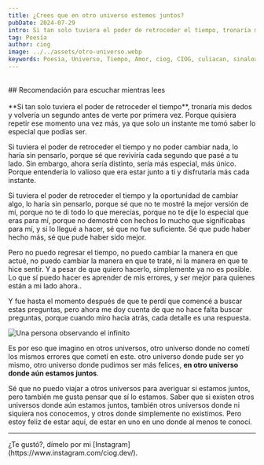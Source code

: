 ```yaml
---
title: ¿Crees que en otro universo estemos juntos?
pubDate: 2024-07-29
intro: Si tan solo tuviera el poder de retroceder el tiempo, tronaría mis dedos y volvería un segundo antes de verte por primera vez.
tag: Poesía
author: ciog
image: ../../assets/otro-universo.webp
keywords: Poesia, Universo, Tiempo, Amor, ciog, CIOG, culiacan, sinaloa, mexico, blog, pensamiento, reflexion
---
```


<br/>
## Recomendación para escuchar mientras lees
<CardMusic
    image="https://res.cloudinary.com/dx7uimym1/image/upload/v1722280213/CIOG/Music/Banners/Memories.jpg"
    nameSound="Memories"
    nameArtist="Wallerstedt"
    audioSrc="https://res.cloudinary.com/dx7uimym1/video/upload/v1722280045/CIOG/Music/Memories.mp4"
/>
<br/>
<br/>
**Si tan solo tuviera el poder de retroceder el tiempo**, tronaría mis dedos y volvería un segundo antes de verte por primera vez. 
Porque quisiera repetir ese momento una vez más, ya que solo un instante me tomó saber lo especial que podías ser.


Si tuviera el poder de retroceder el tiempo y no poder cambiar nada, lo haría sin pensarlo, porque sé que reviviría cada segundo que pasé a tu lado. 
Sin embargo, ahora sería distinto, sería más especial, más único. Porque entendería lo valioso que era estar junto a ti y disfrutaría más cada instante.


Si tuviera el poder de retroceder el tiempo y la oportunidad de cambiar algo, lo haría sin pensarlo, porque sé que no te mostré la mejor versión de mí, 
porque no te di todo lo que merecías, porque no te dije lo especial que eras para mí, porque no demostré con hechos lo mucho que significabas para mí, 
y si lo llegué a hacer, sé que no fue suficiente. Sé que pude haber hecho más, sé que pude haber sido mejor.


Pero no puedo regresar el tiempo, no puedo cambiar la manera en que actué, no puedo cambiar la manera en que te traté, 
ni la manera en que te hice sentir. Y a pesar de que quiero hacerlo, simplemente ya no es posible. Lo que sí puedo hacer es aprender de mis errores,
y ser mejor para quienes están a mi lado ahora..


Y fue hasta el momento después de que te perdí que comencé a buscar estas preguntas, pero ahora me doy cuenta de que no hace falta buscar preguntas, 
porque cuando miro hacia atrás, cada detalle es una respuesta.


<Image src="https://res.cloudinary.com/dx7uimym1/image/upload/v1722287406/CIOG/Alguien-miraro-al-infinto.webp" width={800} height={200} alt="Una persona observando el infinito"/>


Es por eso que imagino en otros universos, otro universo donde no cometí los mismos errores que cometí en este. 
otro universo donde pude ser yo mismo, otro universo donde pudimos ser más felices, **en otro universo donde aún estamos juntos**.


Sé que no puedo viajar a otros universos para averiguar si estamos juntos, pero también me gusta pensar que sí lo estamos. 
Saber que si existen otros universos donde aún estamos juntos, también otros universos donde ni siquiera nos conocemos, 
y otros donde simplemente no existimos. Pero estoy feliz de estar aquí, de estar en uno en uno donde al menos te conocí.
<hr/>
¿Te gustó?, dímelo por mi [Instagram](https://www.instagram.com/ciog.dev/).
<br/>